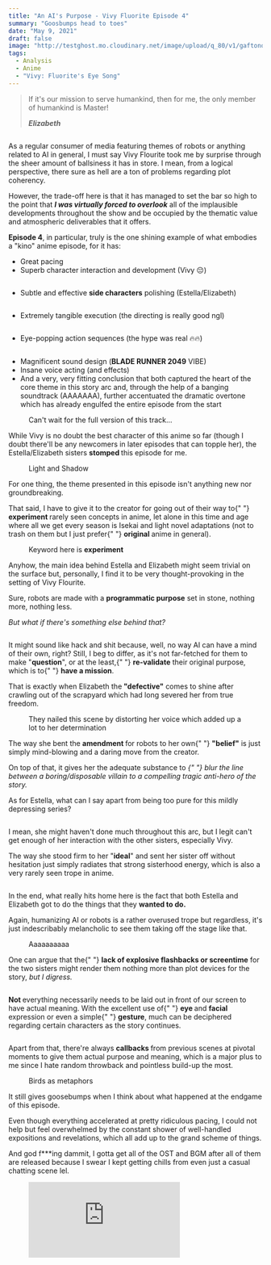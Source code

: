 ```yaml
---
title: "An AI's Purpose - Vivy Fluorite Episode 4"
summary: "Goosbumps head to toes"
date: "May 9, 2021"
draft: false
image: "http://testghost.mo.cloudinary.net/image/upload/q_80/v1/gaftonosh/2021/10/2021-05-09-21_28_59-Greenshot.webp"
tags:
  - Analysis
  - Anime
  - "Vivy: Fluorite's Eye Song"
---
```


<div className="richtext pb-8">
  <blockquote>
    <p>
      If it's our mission to serve humankind, then for me, the only member of
      humankind is Master!
    </p>
    <cite>
      <b>Elizabeth</b>
    </cite>
  </blockquote>
  <figure className="kg-card kg-image-card">
    <img
      src="http://testghost.mo.cloudinary.net/image/upload/q_80/v1/gaftonosh/2021/10/Vivy-Ep-4-analysis.webp"
      alt=""
      height={450}
      loading="lazy"
      width={800}
      className="kg-image hoverZoomLink"
    />
  </figure>
  <p>
    As a regular consumer of media featuring themes of robots or anything
    related to AI in general, I must say Vivy Flourite took me by surprise
    through the sheer amount of ballsiness it has in store. I mean, from a
    logical perspective, there sure as hell are a ton of problems regarding plot
    coherency.
  </p>
  <p>
    However, the trade-off here is that it has managed to set the bar so high to
    the point that
    <em>
      <strong> I was virtually forced to overlook</strong>
    </em>
    all of the implausible developments throughout the show and be occupied by
    the thematic value and atmospheric deliverables that it offers.
  </p>
  <p>
    <strong>Episode 4</strong>, in particular, truly is the one shining example
    of what embodies a "kino" anime episode, for it has:
  </p>
  <ul>
    <li>Great pacing</li>
    <li>Superb character interaction and development (Vivy 😔)</li>
  </ul>
  <figure className="kg-card kg-image-card">
    <img
      src="http://testghost.mo.cloudinary.net/image/upload/q_80/v1/gaftonosh/2021/10/2021-05-09-21_28_59-Greenshot.webp"
      alt=""
      height={1080}
      loading="lazy"
      width={1920}
      className="kg-image hoverZoomLink"
    />
  </figure>
  <ul>
    <li>
      Subtle and effective <strong>side characters</strong> polishing
      (Estella/Elizabeth)
    </li>
  </ul>
  <figure className="kg-card kg-image-card">
    <img
      src="http://testghost.mo.cloudinary.net/image/upload/q_80/v1/gaftonosh/2021/10/Vivy-Ep-4---24-2.webp"
      alt=""
      height={1080}
      loading="lazy"
      width={1920}
      className="kg-image hoverZoomLink"
    />
  </figure>
  <ul>
    <li>Extremely tangible execution (the directing is really good ngl)</li>
  </ul>
  <figure className="kg-card kg-image-card">
    <img
      src="http://testghost.mo.cloudinary.net/image/upload/q_80/v1/gaftonosh/2021/10/Vivy-Ep-4---21.webp"
      alt=""
      height={1080}
      loading="lazy"
      width={1920}
      className="kg-image hoverZoomLink"
    />
  </figure>
  <ul>
    <li>Eye-popping action sequences (the hype was real 🔥🔥)</li>
  </ul>
  <figure className="kg-card kg-image-card">
    <img
      src="http://testghost.mo.cloudinary.net/image/upload/q_80/v1/gaftonosh/2021/10/Vivy-Ep-4---13.webp"
      alt=""
      height={1080}
      loading="lazy"
      width={1920}
      className="kg-image hoverZoomLink"
    />
  </figure>
  <ul>
    <li>
      Magnificent sound design (<strong>BLADE RUNNER 2049</strong> VIBE)
    </li>
    <li>Insane voice acting (and effects)</li>
    <li>
      And a very, very fitting conclusion that both captured the heart of the
      core theme in this story arc and, through the help of a banging soundtrack
      (AAAAAAA), further accentuated the dramatic overtone which has already
      engulfed the entire episode from the start
    </li>
  </ul>
  <figure className="kg-card kg-image-card kg-card-hascaption">
    <img
      src="http://testghost.mo.cloudinary.net/image/upload/q_80/v1/gaftonosh/2021/10/Vivy-Ep-4---22.webp"
      alt=""
      height={1080}
      loading="lazy"
      width={1920}
      className="kg-image hoverZoomLink"
    />
    <figcaption>Can't wait for the full version of this track...</figcaption>
  </figure>
  <p>
    While Vivy is no doubt the best character of this anime so far (though I
    doubt there'll be any newcomers in later episodes that can topple her), the
    Estella/Elizabeth sisters <strong>stomped </strong>this episode for me.
  </p>
  <figure className="kg-card kg-card-hascaption kg-gallery-card kg-width-wide">
    <div className="kg-gallery-container">
      <div className="kg-gallery-row">
        <div className="kg-gallery-image">
          <img
            src="http://testghost.mo.cloudinary.net/image/upload/q_80/v1/gaftonosh/2021/10/Vivy-Ep-4---33-1.webp"
            alt=""
            height={1080}
            loading="lazy"
            width={1920}
            className="hoverZoomLink"
          />
        </div>
        <div className="kg-gallery-image">
          <img
            src="http://testghost.mo.cloudinary.net/image/upload/q_80/v1/gaftonosh/2021/10/Vivy-Ep-4---32-1.webp"
            alt=""
            height={1080}
            loading="lazy"
            width={1920}
            className="hoverZoomLink"
          />
        </div>
      </div>
    </div>
    <figcaption>Light and Shadow</figcaption>
  </figure>
  <p>
    For one thing, the theme presented in this episode isn't anything new nor
    groundbreaking.
  </p>
  <p>
    That said, I have to give it to the creator for going out of their way to{" "}
    <strong>experiment </strong>rarely seen concepts in anime, let alone in this
    time and age where all we get every season is Isekai and light novel
    adaptations (not to trash on them but I just prefer{" "}
    <strong>original </strong>anime in general).
  </p>
  <figure className="kg-card kg-card-hascaption kg-gallery-card kg-width-wide">
    <div className="kg-gallery-container">
      <div className="kg-gallery-row">
        <div className="kg-gallery-image">
          <img
            src="http://testghost.mo.cloudinary.net/image/upload/q_80/v1/gaftonosh/2021/10/Vivy-Ep-4---02.webp"
            alt=""
            height={1080}
            loading="lazy"
            width={1920}
            className="hoverZoomLink"
          />
        </div>
        <div className="kg-gallery-image">
          <img
            src="http://testghost.mo.cloudinary.net/image/upload/q_80/v1/gaftonosh/2021/10/Vivy-Ep-4---05.webp"
            alt=""
            height={1080}
            loading="lazy"
            width={1920}
            className="hoverZoomLink"
          />
        </div>
      </div>
    </div>
    <figcaption>
      Keyword here is <strong>experiment</strong>
    </figcaption>
  </figure>
  <p>
    Anyhow, the main idea behind Estella and Elizabeth might seem trivial on the
    surface but, personally, I find it to be very thought-provoking in the
    setting of Vivy Flourite.
  </p>
  <p>
    Sure, robots are made with a <strong>programmatic purpose</strong> set in
    stone, nothing more, nothing less.
  </p>
  <p>
    <em>But what if there's something else behind that?</em>
  </p>
  <figure className="kg-card kg-gallery-card kg-width-wide">
    <div className="kg-gallery-container">
      <div className="kg-gallery-row">
        <div className="kg-gallery-image">
          <img
            src="http://testghost.mo.cloudinary.net/image/upload/q_80/v1/gaftonosh/2021/10/Vivy-Ep-4---09.webp"
            alt=""
            height={1080}
            loading="lazy"
            width={1920}
            className="hoverZoomLink"
          />
        </div>
        <div className="kg-gallery-image">
          <img
            src="http://testghost.mo.cloudinary.net/image/upload/q_80/v1/gaftonosh/2021/10/2021-05-09-20_35_30-Greenshot.webp"
            alt=""
            height={1080}
            loading="lazy"
            width={1920}
            className="hoverZoomLink"
          />
        </div>
        <div className="kg-gallery-image">
          <img
            src="http://testghost.mo.cloudinary.net/image/upload/q_80/v1/gaftonosh/2021/10/Vivy-Ep-4---29.webp"
            alt=""
            height={1080}
            loading="lazy"
            width={1920}
            className="hoverZoomLink"
          />
        </div>
      </div>
    </div>
  </figure>
  <p>
    It might sound like hack and shit because, well, no way AI can have a mind
    of their own, right? Still, I beg to differ, as it's not far-fetched for
    them to make "<strong>question</strong>", or at the least,{" "}
    <strong>re-validate</strong> their original purpose, which is to{" "}
    <strong>have a mission</strong>.
  </p>
  <p>
    That is exactly when Elizabeth the<strong> "defective"</strong> comes to
    shine after crawling out of the scrapyard which had long severed her from
    true freedom.
  </p>
  <figure className="kg-card kg-image-card kg-card-hascaption">
    <img
      src="http://testghost.mo.cloudinary.net/image/upload/q_80/v1/gaftonosh/2021/10/Vivy-Ep-4---25.webp"
      alt=""
      height={1080}
      loading="lazy"
      width={1920}
      className="kg-image hoverZoomLink"
    />
    <figcaption>
      They nailed this scene by distorting her voice which added up a lot to her
      determination
    </figcaption>
  </figure>
  <p>
    The way she bent the <strong>amendment </strong>for robots to her own{" "}
    <strong>"belief"</strong> is just simply mind-blowing and a daring move from
    the creator.
  </p>
  <p>
    On top of that, it gives her the adequate substance to
    <em>
      {" "}
      blur the line between a boring/disposable villain to a compelling tragic anti-hero
      of the story.
    </em>
  </p>
  <p>
    As for Estella, what can I say apart from being too pure for this mildly
    depressing series?
  </p>
  <figure className="kg-card kg-image-card">
    <img
      src="http://testghost.mo.cloudinary.net/image/upload/q_80/v1/gaftonosh/2021/10/2021-05-09-21_28_51-Greenshot-1.webp"
      alt=""
      height={1080}
      loading="lazy"
      width={1920}
      className="kg-image hoverZoomLink"
    />
  </figure>
  <p>
    I mean, she might haven't done much throughout this arc, but I legit can't
    get enough of her interaction with the other sisters, especially Vivy.
  </p>
  <p>
    The way she stood firm to her "<strong>ideal</strong>" and sent her sister
    off without hesitation just simply radiates that strong sisterhood energy,
    which is also a very rarely seen trope in anime.
  </p>
  <figure className="kg-card kg-gallery-card kg-width-wide">
    <div className="kg-gallery-container">
      <div className="kg-gallery-row">
        <div className="kg-gallery-image">
          <img
            src="http://testghost.mo.cloudinary.net/image/upload/q_80/v1/gaftonosh/2021/10/Vivy-Ep-4---20.webp"
            alt=""
            height={1080}
            loading="lazy"
            width={1920}
            className="hoverZoomLink"
          />
        </div>
        <div className="kg-gallery-image">
          <img
            src="http://testghost.mo.cloudinary.net/image/upload/q_80/v1/gaftonosh/2021/10/Vivy-Ep-4---17.webp"
            alt=""
            height={1080}
            loading="lazy"
            width={1920}
            className="hoverZoomLink"
          />
        </div>
      </div>
    </div>
  </figure>
  <p>
    In the end, what really hits home here is the fact that both Estella and
    Elizabeth got to do the things that they <strong>wanted to do.</strong>
  </p>
  <p>
    Again, humanizing AI or robots is a rather overused trope but regardless,
    it's just indescribably melancholic to see them taking off the stage like
    that.
  </p>
  <figure className="kg-card kg-image-card kg-card-hascaption">
    <img
      src="http://testghost.mo.cloudinary.net/image/upload/q_80/v1/gaftonosh/2021/10/Vivy-Ep-4---23.webp"
      alt=""
      height={1080}
      loading="lazy"
      width={1920}
      className="kg-image hoverZoomLink"
    />
    <figcaption>Aaaaaaaaaa</figcaption>
  </figure>
  <p>
    One can argue that the{" "}
    <strong>lack of explosive flashbacks or screentime</strong> for the two
    sisters might render them nothing more than plot devices for the story,
    <em> but I digress.</em>
  </p>
  <figure className="kg-card kg-gallery-card kg-width-wide">
    <div className="kg-gallery-container">
      <div className="kg-gallery-row">
        <div className="kg-gallery-image">
          <img
            src="http://testghost.mo.cloudinary.net/image/upload/q_80/v1/gaftonosh/2021/10/Vivy-Ep-4---35-1.webp"
            alt=""
            height={1080}
            loading="lazy"
            width={1920}
            className="hoverZoomLink"
          />
        </div>
        <div className="kg-gallery-image">
          <img
            src="http://testghost.mo.cloudinary.net/image/upload/q_80/v1/gaftonosh/2021/10/2021-04-26-01_26_41-Greenshot-1.webp"
            alt=""
            height={1080}
            loading="lazy"
            width={1920}
            className="hoverZoomLink"
          />
        </div>
      </div>
    </div>
  </figure>
  <p>
    <strong>Not </strong>everything necessarily needs to be laid out in front of
    our screen to have actual meaning. With the excellent use of{" "}
    <strong>eye </strong>and <strong>facial </strong>expression or even a simple{" "}
    <strong>gesture</strong>, much can be deciphered regarding certain
    characters as the story continues.
  </p>
  <figure className="kg-card kg-image-card">
    <img
      src="http://testghost.mo.cloudinary.net/image/upload/q_80/v1/gaftonosh/2021/10/Vivy-Ep-4---30-3.webp"
      alt=""
      height={1080}
      loading="lazy"
      width={1920}
      className="kg-image hoverZoomLink"
    />
  </figure>
  <p>
    Apart from that, there're always <strong>callbacks </strong>from previous
    scenes at pivotal moments to give them actual purpose and meaning, which is
    a major plus to me since I hate random throwback and pointless build-up the
    most.
  </p>
  <figure className="kg-card kg-card-hascaption kg-gallery-card kg-width-wide">
    <div className="kg-gallery-container">
      <div className="kg-gallery-row">
        <div className="kg-gallery-image">
          <img
            src="http://testghost.mo.cloudinary.net/image/upload/q_80/v1/gaftonosh/2021/10/Vivy-Ep-4---04.webp"
            alt=""
            height={1080}
            loading="lazy"
            width={1920}
            className="hoverZoomLink"
          />
        </div>
        <div className="kg-gallery-image">
          <img
            src="http://testghost.mo.cloudinary.net/image/upload/q_80/v1/gaftonosh/2021/10/Vivy-Ep-4---39.webp"
            alt=""
            height={1080}
            loading="lazy"
            width={1920}
            className="hoverZoomLink"
          />
        </div>
      </div>
    </div>
    <figcaption>Birds as metaphors</figcaption>
  </figure>
  <p>
    It still gives goosebumps when I think about what happened at the endgame of
    this episode.
  </p>
  <p>
    Even though everything accelerated at pretty ridiculous pacing, I could not
    help but feel overwhelmed by the constant shower of well-handled expositions
    and revelations, which all add up to the grand scheme of things.
  </p>
  <p>
    And god f***ing dammit, I gotta get all of the OST and BGM after all of them
    are released because I swear I kept getting chills from even just a casual
    chatting scene lel.
  </p>
  <figure className="kg-card kg-embed-card">
    <iframe
      allow="accelerometer; autoplay; clipboard-write; encrypted-media; gyroscope; picture-in-picture"
      allowFullScreen=""
      frameBorder={0}
      height={113}
      src="https://www.youtube.com/embed/eoc1IIoRcdQ?feature=oembed"
      width={200}
    />
  </figure>
</div>
